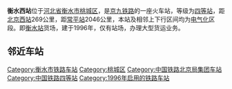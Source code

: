 {{Infobox China railway station
|车站名称 = 衡水西站
|图片 = SS4 0969 at Hengshui Freight Yard (20160615111802).jpg
|图片介绍 = 衡水货场里的[[韶山4G型电力机车|韶山4G型电力机车]]
|车站代码 = 24780<ref>{{cite book|author=铁道部电子计算技术中心, 铁道部运输局|title=铁路车站站名代码表：TMIS使用|publisher=中国铁道出版社|location=北京|year=1998|isbn=9787113030995|pages=45}}</ref>
|电报码 = HWP
|车站位置 = [[河北省|河北省]][[衡水市|衡水市]][[桃城区|桃城区]]
|坐标 = {{coord|37|45|08|N|115|38|20|E|display=inline,title}}
|归属 = [[北京铁路局|北京铁路局]]
|线路 = [[京九铁路|京九铁路]]
|车站等级 = [[四等站_(中国)|四等站]]
}}
'''衡水西站'''位于[[河北省|河北省]][[衡水市|衡水市]][[桃城区|桃城区]]，是[[京九铁路|京九铁路]]的一座火车站，等级为[[四等站_(中国)|四等站]]，距[[北京西站|北京西站]]269公里，距[[常平站|常平站]]2046公里，本站及相邻上下行区间均为[[电气化|电气化]]区段。即[[衡水站|衡水站]]货场，建于1996年，仅有站场，办理大型货运业务。

== 邻近车站 ==
{{Start rail box|[[中国铁路|中国铁路]]}}
{{s-inop|[[邢家村站|邢家村站]]|{{站|北京西}}方向}}
{{s-line|[[京九铁路|京九铁路]]<br />← 18km 衡水西站 {{0}}5km →}}
{{s-inop|[[衡水站|衡水站]]|{{站|常平}}方向}}
{{End box}}

{{京九铁路}} 
[[Category:衡水市铁路车站|Category:衡水市铁路车站]]
[[Category:桃城区|Category:桃城区]]
[[Category:中国铁路北京局集团车站|Category:中国铁路北京局集团车站]]
[[Category:中国铁路四等站|Category:中国铁路四等站]]
[[Category:1996年启用的铁路车站|Category:1996年启用的铁路车站]]